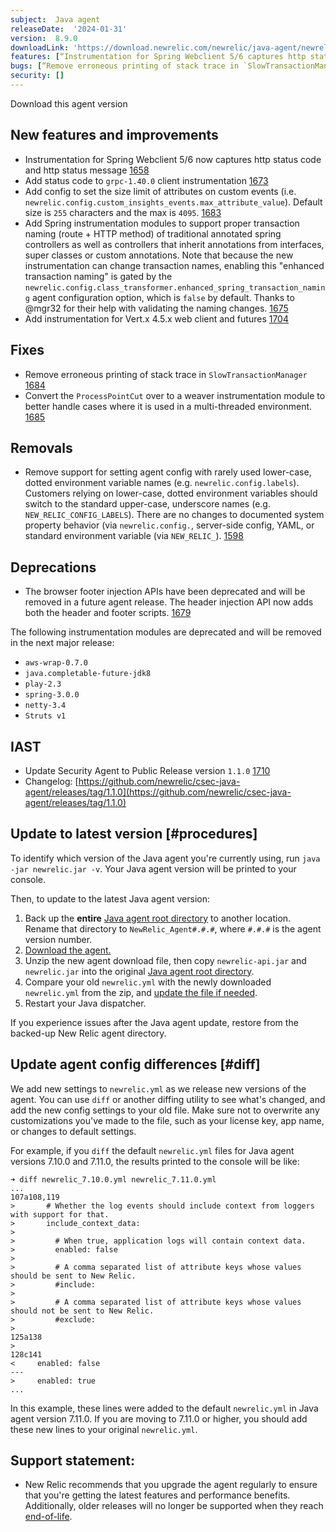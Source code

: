 ```yaml
---
subject:  Java agent
releaseDate:  '2024-01-31'
version:  8.9.0
downloadLink: 'https://download.newrelic.com/newrelic/java-agent/newrelic-agent/8.9.0/'
features: [“Instrumentation for Spring Webclient 5/6 captures http status code and message”, “Add status code to `grpc-1.40.0` client instrumentation”, “Add config to set the size limit of attributes on custom events”, “Add Spring instrumentation modules to support proper transaction naming”, “Add instrumentation for Vert.x 4.5.x web client and futures”, “Update Security Agent to Public Release version `1.1.0`”, “The browser header injection API now adds both the header and footer scripts”]
bugs: [“Remove erroneous printing of stack trace in `SlowTransactionManager`”, “Convert the `ProcessPointCut` over to a weaver instrumentation module”, “Remove support for setting agent config with lower-case, dotted environment variable names”]
security: []
---
```


<ButtonGroup>
  <ButtonLink
    role="button"
    to="https://download.newrelic.com/newrelic/java-agent/newrelic-agent/8.9.0/"
    variant="primary"
  >
    Download this agent version
  </ButtonLink>
</ButtonGroup>

## New features and improvements

* Instrumentation for Spring Webclient 5/6 now captures http status code and http status message [1658](https://github.com/newrelic/newrelic-java-agent/pull/1658)
* Add status code to `grpc-1.40.0` client instrumentation  [1673](https://github.com/newrelic/newrelic-java-agent/pull/1673)
* Add config to set the size limit of attributes on custom events (i.e. `newrelic.config.custom_insights_events.max_attribute_value`). Default size is `255` characters and the max is `4095`. [1683](https://github.com/newrelic/newrelic-java-agent/pull/1683)
* Add Spring instrumentation modules to support proper transaction naming (route + HTTP method) of traditional annotated spring controllers as well as controllers that inherit annotations from interfaces, super classes or custom annotations. Note that because the new instrumentation can change transaction names, enabling this "enhanced transaction naming" is gated by the `newrelic.config.class_transformer.enhanced_spring_transaction_naming` agent configuration option, which is `false` by default. Thanks to @mgr32 for their help with validating the naming changes. [1675](https://github.com/newrelic/newrelic-java-agent/pull/1675)
* Add instrumentation for Vert.x 4.5.x web client and futures [1704](https://github.com/newrelic/newrelic-java-agent/pull/1704)

## Fixes

* Remove erroneous printing of stack trace in `SlowTransactionManager` [1684](https://github.com/newrelic/newrelic-java-agent/pull/1684)
* Convert the `ProcessPointCut` over to a weaver instrumentation module to better handle cases where it is used in a multi-threaded environment. [1685](https://github.com/newrelic/newrelic-java-agent/pull/1685)

## Removals

* Remove support for setting agent config with rarely used lower-case, dotted environment variable names (e.g. `newrelic.config.labels`). Customers relying on lower-case, dotted environment variables should switch to the standard upper-case, underscore names (e.g. `NEW_RELIC_CONFIG_LABELS`). There are no changes to documented system property behavior (via `newrelic.config.`, server-side config, YAML, or standard environment variable (via `NEW_RELIC_`). [1598](https://github.com/newrelic/newrelic-java-agent/pull/1598)

## Deprecations

* The browser footer injection APIs have been deprecated and will be removed in a future agent release. The header injection API now adds both the header and footer scripts. [1679](https://github.com/newrelic/newrelic-java-agent/pull/1679)

The following instrumentation modules are deprecated and will be removed in the next major release:

* `aws-wrap-0.7.0`
* `java.completable-future-jdk8`
* `play-2.3`
* `spring-3.0.0`
* `netty-3.4`
* `Struts v1`

## IAST

* Update Security Agent to Public Release version `1.1.0` [1710](https://github.com/newrelic/newrelic-java-agent/pull/1710)
* Changelog: [https://github.com/newrelic/csec-java-agent/releases/tag/1.1.0](https://github.com/newrelic/csec-java-agent/releases/tag/1.1.0)

## Update to latest version [#procedures]

To identify which version of the Java agent you're currently using, run `java -jar newrelic.jar -v`. Your Java agent version will be printed to your console.

Then, to update to the latest Java agent version:

1. Back up the **entire** [Java agent root directory](/docs/agents/manage-apm-agents/troubleshooting/find-agent-root-directory#java-agent) to another location. Rename that directory to `NewRelic_Agent#.#.#`, where `#.#.#` is the agent version number.
2. [Download the agent.](/docs/release-notes/agent-release-notes/java-release-notes)
3. Unzip the new agent download file, then copy `newrelic-api.jar` and `newrelic.jar` into the original [Java agent root directory](/docs/agents/manage-apm-agents/troubleshooting/find-agent-root-directory#java-agent).
4. Compare your old `newrelic.yml` with the newly downloaded `newrelic.yml` from the zip, and [update the file if needed](#diff).
5. Restart your Java dispatcher.

If you experience issues after the Java agent update, restore from the backed-up New Relic agent directory.

## Update agent config differences [#diff]

We add new settings to `newrelic.yml` as we release new versions of the agent. You can use `diff` or another diffing utility to see what's changed, and add the new config settings to your old file. Make sure not to overwrite any customizations you've made to the file, such as your license key, app name, or changes to default settings.

For example, if you `diff` the default `newrelic.yml` files for Java agent versions 7.10.0 and 7.11.0, the results printed to the console will be like:

```
➜ diff newrelic_7.10.0.yml newrelic_7.11.0.yml
...
107a108,119
>       # Whether the log events should include context from loggers with support for that.
>       include_context_data:
>
>         # When true, application logs will contain context data.
>         enabled: false
>
>         # A comma separated list of attribute keys whose values should be sent to New Relic.
>         #include:
>
>         # A comma separated list of attribute keys whose values should not be sent to New Relic.
>         #exclude:
>
125a138
>
128c141
<     enabled: false
---
>     enabled: true
...
```

In this example, these lines were added to the default `newrelic.yml` in Java agent version 7.11.0. If you are moving to 7.11.0 or higher, you should add these new lines to your original `newrelic.yml`.

## Support statement:

* New Relic recommends that you upgrade the agent regularly to ensure that you're getting the latest features and performance benefits. Additionally, older releases will no longer be supported when they reach [end-of-life](https://docs.newrelic.com/docs/using-new-relic/cross-product-functions/install-configure/notification-changes-new-relic-saas-features-distributed-software/).
